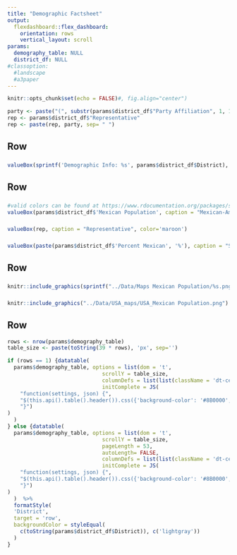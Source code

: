 ---
title: "Demographic Factsheet"
output: 
  flexdashboard::flex_dashboard:
    orientation: rows
    vertical_layout: scroll
params:
  demography_table: NULL
  district_df: NULL
#classoption: 
  #landscape
  #a3paper
---

<style>

body {
  padding-top:0px
}

.navbar{
  visibility: hidden
}

</style>

<style>
.datatables{
    overflow: auto;
}
</style>

```{r setup, include=FALSE}
knitr::opts_chunk$set(echo = FALSE)#, fig.align="center")
```


```{r}
party <- paste("(", substr(params$district_df$"Party Affiliation", 1, 1), ")", sep = "")
rep <- params$district_df$"Representative"
rep <- paste(rep, party, sep= " ")
```


Row
-------------------------------------
###

```{r}
valueBox(sprintf('Demographic Info: %s', params$district_df$District), color = 'maroon') 
```

Row
-------------------------------------
### 
```{r}
#valid colors can be found at https://www.rdocumentation.org/packages/shinydashboard/versions/0.7.1/topics/validColors
valueBox(params$district_df$'Mexican Population', caption = "Mexican-American Population", icon="fa-male", color='maroon')

```

###
```{r}
valueBox(rep, caption = "Representative", color='maroon')
```

### 
```{r}
valueBox(paste(params$district_df$'Percent Mexican', '%'), caption = "Share of Population, Mexican-American", color='maroon')
```
    

Row
-------------------------------------

###
```{r}
knitr::include_graphics(sprintf("../Data/Maps Mexican Population/%s.png", params$district_df$State))
```

###
```{r}
knitr::include_graphics("../Data/USA_maps/USA_Mexican Population.png")
```


Row
-------------------------------------
    
```{r}
rows <- nrow(params$demography_table)
table_size <- paste(toString(39 * rows), 'px', sep='')

if (rows == 1) {datatable(
  params$demography_table, options = list(dom = 't',
                              scrollY = table_size,
                              columnDefs = list(list(className = 'dt-center', targets = "_all")),
                              initComplete = JS(
    "function(settings, json) {",
    "$(this.api().table().header()).css({'background-color': '#8B0000', 'color': '#fff'});",
    "}")
)
  )
} else {datatable(
  params$demography_table, options = list(dom = 't',
                              scrollY = table_size,
                              pageLength = 53,
                              autoLength= FALSE,
                              columnDefs = list(list(className = 'dt-center', targets = "_all")),
                              initComplete = JS(
    "function(settings, json) {",
    "$(this.api().table().header()).css({'background-color': '#8B0000', 'color': '#fff'});",
    "}")
)
  )  %>%
  formatStyle(
  'District',
  target = 'row', 
  backgroundColor = styleEqual(
    c(toString(params$district_df$District)), c('lightgray'))
  )
}

```



